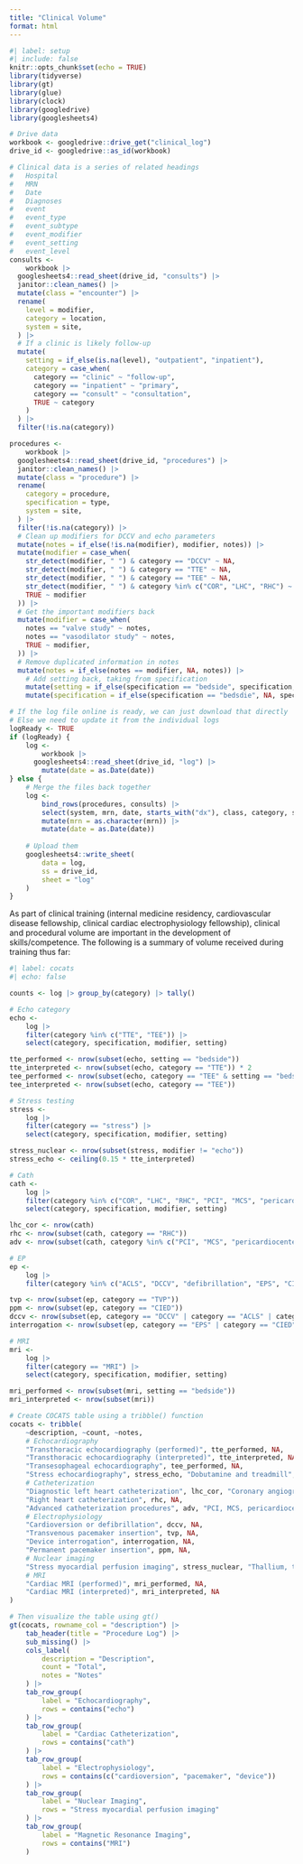 ```yaml
---
title: "Clinical Volume"
format: html
---
```


```r
#| label: setup
#| include: false
knitr::opts_chunk$set(echo = TRUE)
library(tidyverse)
library(gt)
library(glue)
library(clock)
library(googledrive)
library(googlesheets4)

# Drive data
workbook <- googledrive::drive_get("clinical_log") 
drive_id <- googledrive::as_id(workbook)

# Clinical data is a series of related headings
# 	Hospital
# 	MRN
# 	Date
# 	Diagnoses
# 	event
# 	event_type
# 	event_subtype
# 	event_modifier
# 	event_setting
# 	event_level
consults <-
	workbook |>
  googlesheets4::read_sheet(drive_id, "consults") |>
  janitor::clean_names() |>
  mutate(class = "encounter") |>
  rename(
    level = modifier,
    category = location,
    system = site,
  ) |>
  # If a clinic is likely follow-up
  mutate(
    setting = if_else(is.na(level), "outpatient", "inpatient"),
    category = case_when(
      category == "clinic" ~ "follow-up",
      category == "inpatient" ~ "primary",
      category == "consult" ~ "consultation",
      TRUE ~ category
    )
  ) |>
  filter(!is.na(category))

procedures <-
	workbook |>
  googlesheets4::read_sheet(drive_id, "procedures") |>
  janitor::clean_names() |>
  mutate(class = "procedure") |>
  rename(
    category = procedure,
    specification = type,
    system = site,
  ) |>
  filter(!is.na(category)) |>
  # Clean up modifiers for DCCV and echo parameters
  mutate(notes = if_else(!is.na(modifier), modifier, notes)) |>
  mutate(modifier = case_when(
    str_detect(modifier, " ") & category == "DCCV" ~ NA,
    str_detect(modifier, " ") & category == "TTE" ~ NA,
    str_detect(modifier, " ") & category == "TEE" ~ NA,
    str_detect(modifier, " ") & category %in% c("COR", "LHC", "RHC") ~ NA,
    TRUE ~ modifier
  )) |>
  # Get the important modifiers back
  mutate(modifier = case_when(
    notes == "valve study" ~ notes,
    notes == "vasodilator study" ~ notes,
    TRUE ~ modifier,
  )) |>
  # Remove duplicated information in notes
  mutate(notes = if_else(notes == modifier, NA, notes)) |>
	# Add setting back, taking from specification
	mutate(setting = if_else(specification == "bedside", specification, NA)) |>
	mutate(specification = if_else(specification == "bedsdie", NA, specification))

# If the log file online is ready, we can just download that directly
# Else we need to update it from the individual logs
logReady <- TRUE
if (logReady) {
	log <-
		workbook |>
	  googlesheets4::read_sheet(drive_id, "log") |>
		mutate(date = as.Date(date))
} else {
	# Merge the files back together
	log <- 
		bind_rows(procedures, consults) |>
		select(system, mrn, date, starts_with("dx"), class, category, specification, modifier, setting, level, special, notes) |>
		mutate(mrn = as.character(mrn)) |>
		mutate(date = as.Date(date))
	
	# Upload them
	googlesheets4::write_sheet(
		data = log,
		ss = drive_id,
		sheet = "log"
	)
}
```

As part of clinical training (internal medicine residency, cardiovascular disease fellowship, clinical cardiac electrophysiology fellowship), clinical and procedural volume are important in the development of skills/competence. The following is a summary of volume received during training thus far: 

```r
#| label: cocats
#| echo: false

counts <- log |> group_by(category) |> tally()

# Echo category
echo <-
	log |>
	filter(category %in% c("TTE", "TEE")) |>
	select(category, specification, modifier, setting) 

tte_performed <- nrow(subset(echo, setting == "bedside"))
tte_interpreted <- nrow(subset(echo, category == "TTE")) * 2
tee_performed <- nrow(subset(echo, category == "TEE" & setting == "bedside"))
tee_interpreted <- nrow(subset(echo, category == "TEE"))

# Stress testing
stress <-
	log |>
	filter(category == "stress") |>
	select(category, specification, modifier, setting) 

stress_nuclear <- nrow(subset(stress, modifier != "echo"))
stress_echo <- ceiling(0.15 * tte_interpreted)

# Cath
cath <-
	log |>
	filter(category %in% c("COR", "LHC", "RHC", "PCI", "MCS", "pericardiocentesis")) |>
	select(category, specification, modifier, setting)

lhc_cor <- nrow(cath)
rhc <- nrow(subset(cath, category == "RHC"))
adv <- nrow(subset(cath, category %in% c("PCI", "MCS", "pericardiocentesis")))

# EP
ep <-
	log |>
	filter(category %in% c("ACLS", "DCCV", "defibrillation", "EPS", "CIED", "TVP"))

tvp <- nrow(subset(ep, category == "TVP"))
ppm <- nrow(subset(ep, category == "CIED"))
dccv <- nrow(subset(ep, category == "DCCV" | category == "ACLS" | category == "defibrillation"))
interrogation <- nrow(subset(ep, category == "EPS" | category == "CIED"))

# MRI
mri <-
	log |>
	filter(category == "MRI") |>
	select(category, specification, modifier, setting)

mri_performed <- nrow(subset(mri, setting == "bedside"))
mri_interpreted <- nrow(subset(mri))

# Create COCATS table using a tribble() function
cocats <- tribble(
	~description, ~count, ~notes,
	# Echocardiography
	"Transthoracic echocardiography (performed)", tte_performed, NA,
	"Transthoracic echocardiography (interpreted)", tte_interpreted, NA,
	"Transesophageal echocardiography", tee_performed, NA,
	"Stress echocardiography", stress_echo, "Dobutamine and treadmill",
	# Catheterization
	"Diagnostic left heart catheterization", lhc_cor, "Coronary angiography, aortic valve studies",
	"Right heart catheterization", rhc, NA,
	"Advanced catheterization procedures", adv, "PCI, MCS, pericardiocentesis, IVUS, OCT",
	# Electrophysiology
	"Cardioversion or defibrillation", dccv, NA,
	"Transvenous pacemaker insertion", tvp, NA,
	"Device interrogation", interrogation, NA,
	"Permanent pacemaker insertion", ppm, NA,
	# Nuclear imaging
	"Stress myocardial perfusion imaging", stress_nuclear, "Thallium, technetium, ammonium (SPECT/PET)",
	# MRI
	"Cardiac MRI (performed)", mri_performed, NA,
	"Cardiac MRI (interpreted)", mri_interpreted, NA
)

# Then visualize the table using gt()
gt(cocats, rowname_col = "description") |>
	tab_header(title = "Procedure Log") |>
	sub_missing() |>
	cols_label(
		description = "Description", 
		count = "Total", 
		notes = "Notes"
	) |>
	tab_row_group(
		label = "Echocardiography",
		rows = contains("echo")
	) |>
	tab_row_group(
		label = "Cardiac Catheterization",
		rows = contains("cath")
	) |>
	tab_row_group(
		label = "Electrophysiology",
		rows = contains(c("cardioversion", "pacemaker", "device"))
	) |>
	tab_row_group(
		label = "Nuclear Imaging",
		rows = "Stress myocardial perfusion imaging"
	) |>
	tab_row_group(
		label = "Magnetic Resonance Imaging",
		rows = contains("MRI")
	) 

```
